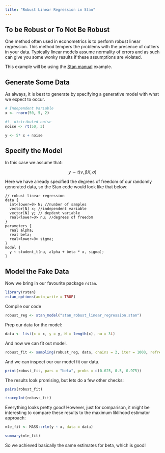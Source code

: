 ```yaml
---
title: "Robust Linear Regression in Stan"
---
```


## To be Robust or To Not Be Robust

One method often used in econometrics is to perform robust linear regression. This method tempers the problems with the presence of outliers in your data. Typically linear models assume normality of errors and as such can give you some wonky results if these assumptions are violated.

This example will be using the [Stan manual](https://mc-stan.org/docs/2_18/stan-users-guide/robust-noise-models.html) example.

## Generate Some Data

As always, it is best to generate by specifying a generative model with what we expect to occur.

```r
# Independent Variable
x <- rnorm(50, 5, 2)

#t- distributed noise
noise <- rt(50, 3)

y <- 5* x + noise

```

## Specify the Model

In this case we assume that:

$$y\sim t(\nu, \beta X, \sigma)$$

Here we have already specified the degrees of freedom of our randomly generated data, so the Stan code would look like that below:

```
// robust linear regression
data {
  int<lower=0> N; //number of samples
  vector[N] x; //independent variable
  vector[N] y; // depdent variable
  real<lower=0> nu; //degrees of freedom
}
parameters {
  real alpha;
  real beta;
  real<lower=0> sigma;
}
model {
  y ~ student_t(nu, alpha + beta * x, sigma);
}

```

## Model the Fake Data

Now we bring in our favourite package `rstan`.

```r
library(rstan)
rstan_options(auto_write = TRUE)
```

Compile our code

```r
robust_reg <- stan_model("stan_robust_linear_regression.stan")
```

Prep our data for the model:

```r
data <- list(x = x, y = y, N = length(x), nu = 3L)
```


And now we can fit out model.

```r
robust_fit <- sampling(robust_reg, data, chains = 2, iter = 1000, refresh = 0)
```

And we can inspect our our model fit our data.

```r
print(robust_fit, pars = "beta", probs = c(0.025, 0.5, 0.975))
```

The results look promising, but lets do a few other checks:

```r
pairs(robust_fit)
```

```r
traceplot(robust_fit)
```

Everything looks pretty good! However, just for comparison, it might be interesting to compare these results to the maximum liklihood estimator approach:

```r
mle_fit <- MASS::rlm(y ~ x, data = data)
```

```r
summary(mle_fit)
```

So we achieved basically the same estimates for beta, which is good!
